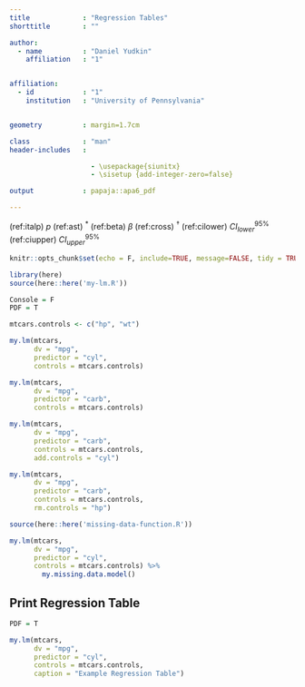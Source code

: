 ```yaml
---
title             : "Regression Tables"
shorttitle        : ""

author:
  - name          : "Daniel Yudkin"
    affiliation   : "1"


affiliation:
  - id            : "1"
    institution   : "University of Pennsylvania"


geometry          : margin=1.7cm

class             : "man"
header-includes   :

                    - \usepackage{siunitx}
                    - \sisetup {add-integer-zero=false}

output            : papaja::apa6_pdf

---
```


(ref:italp) _p_
(ref:ast) $^*$
(ref:beta) $\beta$
(ref:cross) $^\dagger$
(ref:cilower) $CI^{95\%}_{lower}$
(ref:ciupper) $CI^{95\%}_{upper}$

```r
knitr::opts_chunk$set(echo = F, include=TRUE, message=FALSE, tidy = TRUE, results='asis', warning=FALSE, tidy.opts=list(width.cutoff=60),tidy=TRUE)
```

```r
library(here)
source(here::here('my-lm.R'))
```

```r
Console = F
PDF = T
```

```r
mtcars.controls <- c("hp", "wt")
```

```r
my.lm(mtcars, 
      dv = "mpg", 
      predictor = "cyl", 
      controls = mtcars.controls)

my.lm(mtcars, 
      dv = "mpg", 
      predictor = "carb", 
      controls = mtcars.controls)

my.lm(mtcars, 
      dv = "mpg", 
      predictor = "carb", 
      controls = mtcars.controls,
      add.controls = "cyl")

my.lm(mtcars, 
      dv = "mpg", 
      predictor = "carb", 
      controls = mtcars.controls,
      rm.controls = "hp")

```

```r
source(here::here('missing-data-function.R'))

my.lm(mtcars, 
      dv = "mpg", 
      predictor = "cyl", 
      controls = mtcars.controls) %>% 
        my.missing.data.model()

```


## Print Regression Table
```r

PDF = T

my.lm(mtcars, 
      dv = "mpg", 
      predictor = "cyl", 
      controls = mtcars.controls,
      caption = "Example Regression Table")

```

